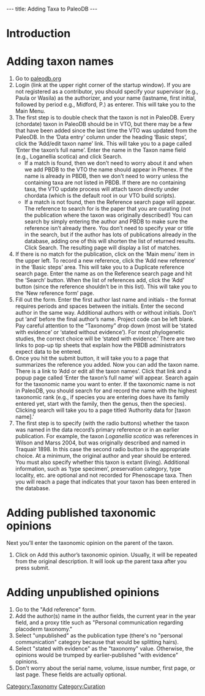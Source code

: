 ---
title: Adding Taxa to PaleoDB
---

=Introduction=

=Adding taxon names=
#Go to [http://paleodb.org paleodb.org]
#Login (link at the upper right corner of the startup window).  If you are not registered as a contributor, you should specify your supervisor (e.g., Paula or Wasila) as the authorizer, and your name (lastname, first initial, followed by period e.g., Midford, P.) as enterer.  This will take you to the Main Menu.
#The first step is to double check that the taxon is not in PaleoDB.  Every (chordate) taxon in PaleoDB should be in VTO, but there may be a few that have been added since the last time the VTO was updated from the PaleoDB.   In the ‘Data entry’ column under the heading ‘Basic steps’, click the ‘Add/edit taxon name’ link.  This will take you to a page called ‘Enter the taxon’s full name’.  Enter the name in the Taxon name field (e.g., Loganellia scotica) and click Search.
#*If a match is found, then we don’t need to worry about it and when we add PBDB to the VTO the name should appear in Phenex.  If the name is already in PBDB, then we don't need to worry unless the containing taxa are not listed in PBDB.  If there are no containing taxa, the VTO update process will attach taxon directly under chordata (which is the default root in our VTO build scripts).
#*If a match is not found, then the Reference search page will appear.  The reference to search for is the paper that you are curating (not the publication where the taxon was originally described!)  You can search by simply entering the author and PBDB to make sure the reference isn’t already there.  You don’t need to specify year or title in the search, but if the author has lots of publications already in the database, adding one of this will shorten the list of returned results.  Click Search.  The resulting page will display a list of matches.
#If there is no match for the publication, click on the ‘Main menu’ item in the upper left.  To record a new reference, click the ‘Add new reference’ in the ‘Basic steps’ area.  This will take you to a Duplicate reference search page.  Enter the name as on the Reference search page and hit the ‘Search’ button.  When the list of references add, click the ‘Add’ button (since the reference shouldn’t be in this list).  This will take you to the ‘New reference form’ page.
#Fill out the form.  Enter the first author last name and initials - the format requires periods and spaces between the initials. Enter the second author in the same way.  Additional authors with or without initials.  Don’t put ‘and’ before the final author’s name.  Project code can be left blank.  Pay careful attention to the “Taxonomy” drop down (most will be ‘stated with evidence’  or ‘stated without evidence’).  For most phylogenetic studies, the correct choice will be ‘stated with evidence.’  There are two links to pop-up tip sheets that explain how the PBDB administrators expect data to be entered.
#Once you hit the submit button, it will take you to a page that summarizes the reference you added.  Now you can add the taxon name.  There is a link to ‘Add or edit all the taxon names’.  Click that link and a popup page called ‘Enter the taxon’s full name’ will appear.   Search again for the taxonomic name you want to enter. If the taxonomic name is not in PaleoDB, you should search for and record the name with the highest taxonomic rank (e.g., if species you are entering does have its family entered yet, start with the family, then the genus, then the species).  Clicking search will take you to a page titled ‘Authority data for [taxon name].’
#The first step is to specify (with the radio buttons) whether the taxon was named in the data record’s primary reference or in an earlier publication.  For example, the taxon ''Loganellia scotica'' was references in Wilson and Marss 2004, but was originally described and named in Traquair 1898.  In this case the second radio button is the appropriate choice.  At a minimum, the original author and year should be entered.  You must also specify whether this taxon is extant (living).  Additional information, such as ‘type specimen’, preservation category, type locality, etc. are optional and not recorded for Phenoscape taxa.  Then you will reach a page that indicates that your taxon has been entered in the database.

=Adding published taxonomic opinions=
Next you’ll enter the taxonomic opinion on the parent of the taxon. 
#Click on Add this author’s taxonomic opinion. Usually, it will be repeated from the original description. It will look up the parent taxa after you press submit.

=Adding unpublished opinions=

#Go to the "Add reference" form.
#Add the author(s) name in the author fields, the current year in the year field, and a proxy title such as "Personal communication regarding placoderm taxonomy."
#Select "unpublished" as the publication type (there's no "personal communication" category because that would be splitting hairs).
#Select "stated with evidence" as the "taxonomy" value. Otherwise, the opinions would be trumped by earlier-published "with evidence" opinions.
#Don't worry about the serial name, volume, issue number, first page, or last page. These fields are actually optional.

[[Category:Taxonomy]]
[[Category:Curation]]